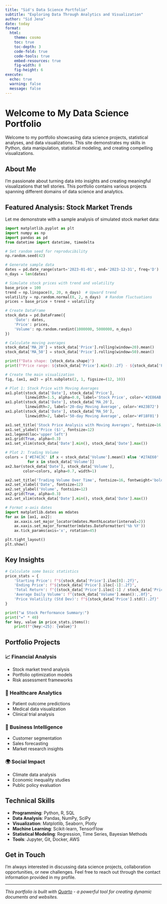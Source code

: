 ```yaml
---
title: "Sid's Data Science Portfolio"
subtitle: "Exploring Data Through Analytics and Visualization"
author: "Sid Jena"
date: today
format:
  html:
    theme: cosmo
    toc: true
    toc-depth: 3
    code-fold: true
    code-tools: true
    embed-resources: true
    fig-width: 8
    fig-height: 6
execute:
  echo: true
  warning: false
  message: false
---
```


# Welcome to My Data Science Portfolio

Welcome to my portfolio showcasing data science projects, statistical analyses, and data visualizations. This site demonstrates my skills in Python, data manipulation, statistical modeling, and creating compelling visualizations.

## About Me

I'm passionate about turning data into insights and creating meaningful visualizations that tell stories. This portfolio contains various projects spanning different domains of data science and analytics.

## Featured Analysis: Stock Market Trends

Let me demonstrate with a sample analysis of simulated stock market data:

```python
import matplotlib.pyplot as plt
import numpy as np
import pandas as pd
from datetime import datetime, timedelta

# Set random seed for reproducibility
np.random.seed(42)

# Generate sample data
dates = pd.date_range(start='2023-01-01', end='2023-12-31', freq='D')
n_days = len(dates)

# Simulate stock prices with trend and volatility
base_price = 100
trend = np.linspace(0, 20, n_days)  # Upward trend
volatility = np.random.normal(0, 2, n_days)  # Random fluctuations
prices = base_price + trend + volatility

# Create DataFrame
stock_data = pd.DataFrame({
    'Date': dates,
    'Price': prices,
    'Volume': np.random.randint(1000000, 5000000, n_days)
})

# Calculate moving averages
stock_data['MA_20'] = stock_data['Price'].rolling(window=20).mean()
stock_data['MA_50'] = stock_data['Price'].rolling(window=50).mean()

print(f"Data shape: {stock_data.shape}")
print(f"Price range: ${stock_data['Price'].min():.2f} - ${stock_data['Price'].max():.2f}")
```

```python
# Create the main visualization
fig, (ax1, ax2) = plt.subplots(2, 1, figsize=(12, 10))

# Plot 1: Stock Price with Moving Averages
ax1.plot(stock_data['Date'], stock_data['Price'], 
         linewidth=1.5, alpha=0.8, label='Stock Price', color='#2E86AB')
ax1.plot(stock_data['Date'], stock_data['MA_20'], 
         linewidth=2, label='20-day Moving Average', color='#A23B72')
ax1.plot(stock_data['Date'], stock_data['MA_50'], 
         linewidth=2, label='50-day Moving Average', color='#F18F01')

ax1.set_title('Stock Price Analysis with Moving Averages', fontsize=16, fontweight='bold')
ax1.set_ylabel('Price ($)', fontsize=12)
ax1.legend(loc='upper left')
ax1.grid(True, alpha=0.3)
ax1.set_xlim(stock_data['Date'].min(), stock_data['Date'].max())

# Plot 2: Trading Volume
colors = ['#E74C3C' if x < stock_data['Volume'].mean() else '#27AE60' 
          for x in stock_data['Volume']]
ax2.bar(stock_data['Date'], stock_data['Volume'], 
        color=colors, alpha=0.7, width=1)

ax2.set_title('Trading Volume Over Time', fontsize=16, fontweight='bold')
ax2.set_xlabel('Date', fontsize=12)
ax2.set_ylabel('Volume', fontsize=12)
ax2.grid(True, alpha=0.3)
ax2.set_xlim(stock_data['Date'].min(), stock_data['Date'].max())

# Format x-axis dates
import matplotlib.dates as mdates
for ax in [ax1, ax2]:
    ax.xaxis.set_major_locator(mdates.MonthLocator(interval=2))
    ax.xaxis.set_major_formatter(mdates.DateFormatter('%b %Y'))
    ax.tick_params(axis='x', rotation=45)

plt.tight_layout()
plt.show()
```

## Key Insights

```python
# Calculate some basic statistics
price_stats = {
    'Starting Price': f"${stock_data['Price'].iloc[0]:.2f}",
    'Ending Price': f"${stock_data['Price'].iloc[-1]:.2f}",
    'Total Return': f"{(stock_data['Price'].iloc[-1] / stock_data['Price'].iloc[0] - 1) * 100:.1f}%",
    'Average Daily Volume': f"{stock_data['Volume'].mean():,.0f}",
    'Price Volatility (Std Dev)': f"${stock_data['Price'].std():.2f}"
}

print("📊 Stock Performance Summary:")
print("=" * 40)
for key, value in price_stats.items():
    print(f"{key:<25}: {value}")
```

## Portfolio Projects

### 📈 Financial Analysis
- Stock market trend analysis
- Portfolio optimization models
- Risk assessment frameworks

### 🏥 Healthcare Analytics
- Patient outcome predictions
- Medical data visualization
- Clinical trial analysis

### 🛒 Business Intelligence
- Customer segmentation
- Sales forecasting
- Market research insights

### 🌍 Social Impact
- Climate data analysis
- Economic inequality studies
- Public policy evaluation

## Technical Skills

- **Programming**: Python, R, SQL
- **Data Analysis**: Pandas, NumPy, SciPy
- **Visualization**: Matplotlib, Seaborn, Plotly
- **Machine Learning**: Scikit-learn, TensorFlow
- **Statistical Modeling**: Regression, Time Series, Bayesian Methods
- **Tools**: Jupyter, Git, Docker, AWS

## Get in Touch

I'm always interested in discussing data science projects, collaboration opportunities, or new challenges. Feel free to reach out through the contact information provided in my profile.

---

*This portfolio is built with [Quarto](https://quarto.org/) - a powerful tool for creating dynamic documents and websites.*
